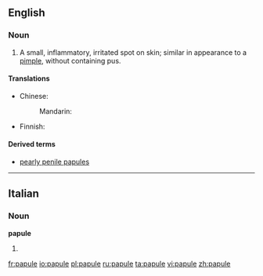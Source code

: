 ==English==

===Noun===
{{en-noun}}

# A small, inflammatory, irritated spot on skin; similar in appearance to a [[pimple]], without containing pus.

====Translations====
{{trans-top|small, inflammatory spot on skin without pus}}
* Chinese:
*: Mandarin: {{t-|cmn|丘疹|tr=qiūzhěn|sc=Hani}}
{{trans-mid}}
* Finnish: {{t-|fi|näppylä}}
{{trans-bottom}}

====Derived terms====
* [[pearly penile papules]]

----

==Italian==

===Noun===
'''papule''' {{f}}

# {{plural of|[[papula]]|lang=Italian}}

[[fr:papule]]
[[io:papule]]
[[pl:papule]]
[[ru:papule]]
[[ta:papule]]
[[vi:papule]]
[[zh:papule]]
